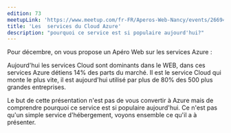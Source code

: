 ```yaml
---
edition: 73
meetupLink: 'https://www.meetup.com/fr-FR/Aperos-Web-Nancy/events/266940066/'
title: 'Les  services du Cloud Azure'
description: "pourquoi ce service est si populaire aujourd'hui?"
---
```


Pour décembre, on vous propose un Apéro Web sur les services Azure :

Aujourd'hui les services Cloud sont dominants dans le WEB, dans ces services Azure détiens 14% des parts du marché. Il est le service Cloud qui monte le plus vite, il est aujourd'hui utilisé par plus de 80% des 500 plus grandes entreprises.

Le but de cette présentation n'est pas de vous convertir à Azure mais de comprendre pourquoi ce service est si populaire aujourd'hui. Ce n'est pas qu'un simple service d'hébergement, voyons ensemble ce qu'il a à présenter.

